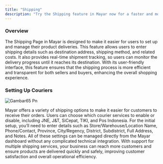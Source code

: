 ```yaml
---
title: "Shipping"
description: "Try the Shipping feature in Mayar now for a faster and more efficient delivery experience!"
---
```


### Overview

The Shipping Page in Mayar is designed to make it easier for users to set up and manage their product deliveries. This feature allows users to enter shipping details such as destination address, shipping method, and related costs. It also provides real-time shipment tracking, so users can monitor the delivery progress until it reaches its destination. With its user-friendly interface, this feature ensures that the shipping process is more efficient and transparent for both sellers and buyers, enhancing the overall shopping experience.

### Setting Up Couriers

![Gambar65 Pn](/images/gambar65.png)

Mayar offers a variety of shipping options to make it easier for customers to receive their orders. Users can choose which courier services to enable or disable, including JNE, J&T, SiCepat, TIKI, and Pos Indonesia. For the initial setup, you’ll need to enter details such as Store/Warehouse/Location Name, Phone/Contact, Province, City/Regency, District, Subdistrict, Full Address, and Notes. All of these settings can be managed directly from the Mayar dashboard without any complicated technical integration. With support for multiple shipping services, your business can reach more customers and ensure products are delivered quickly and safely, improving customer satisfaction and overall operational efficiency.